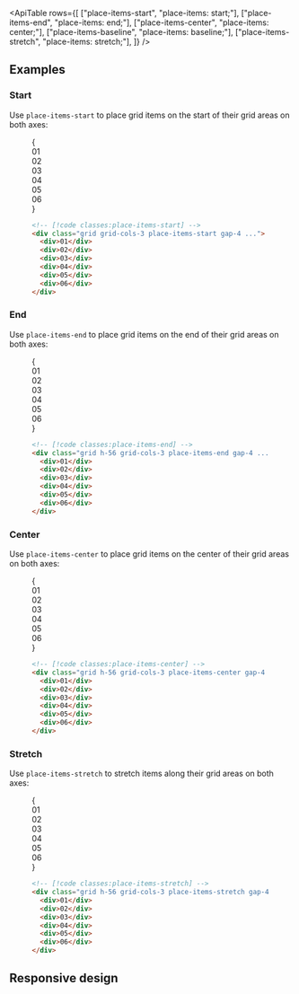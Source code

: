 

<ApiTable
  rows={[
    ["place-items-start", "place-items: start;"],
    ["place-items-end", "place-items: end;"],
    ["place-items-center", "place-items: center;"],
    ["place-items-baseline", "place-items: baseline;"],
    ["place-items-stretch", "place-items: stretch;"],
  ]}
/>

## Examples

### Start

Use `place-items-start` to place grid items on the start of their grid areas on both axes:

<Figure>

<Example>
  {
    <div className="font-mono text-sm leading-6 font-bold text-white">
      <div className="grid h-56 grid-cols-3 gap-4">
        <div className="grid grid-cols-1">
          <Stripes border className="col-start-1 row-start-1 rounded-lg" />
          <div className="col-start-1 row-start-1 flex size-14 items-center justify-center place-self-start rounded-lg bg-cyan-500 p-4">
            01
          </div>
        </div>
        <div className="grid grid-cols-1">
          <Stripes border className="col-start-1 row-start-1 rounded-lg" />
          <div className="col-start-1 row-start-1 flex size-14 items-center justify-center place-self-start rounded-lg bg-cyan-500 p-4">
            02
          </div>
        </div>
        <div className="grid grid-cols-1">
          <Stripes border className="col-start-1 row-start-1 rounded-lg" />
          <div className="col-start-1 row-start-1 flex size-14 items-center justify-center place-self-start rounded-lg bg-cyan-500 p-4">
            03
          </div>
        </div>
        <div className="grid grid-cols-1">
          <Stripes border className="col-start-1 row-start-1 rounded-lg" />
          <div className="col-start-1 row-start-1 flex size-14 items-center justify-center place-self-start rounded-lg bg-cyan-500 p-4">
            04
          </div>
        </div>
        <div className="grid grid-cols-1">
          <Stripes border className="col-start-1 row-start-1 rounded-lg" />
          <div className="col-start-1 row-start-1 flex size-14 items-center justify-center place-self-start rounded-lg bg-cyan-500 p-4">
            05
          </div>
        </div>
        <div className="grid grid-cols-1">
          <Stripes border className="col-start-1 row-start-1 rounded-lg" />
          <div className="col-start-1 row-start-1 flex size-14 items-center justify-center place-self-start rounded-lg bg-cyan-500 p-4">
            06
          </div>
        </div>
      </div>
    </div>
  }
</Example>

```html
<!-- [!code classes:place-items-start] -->
<div class="grid grid-cols-3 place-items-start gap-4 ...">
  <div>01</div>
  <div>02</div>
  <div>03</div>
  <div>04</div>
  <div>05</div>
  <div>06</div>
</div>
```

</Figure>

### End

Use `place-items-end` to place grid items on the end of their grid areas on both axes:

<Figure>

<Example>
  {
    <div className="font-mono text-sm leading-6 font-bold text-white">
      <div className="grid h-56 grid-cols-3 gap-4">
        <div className="grid grid-cols-1">
          <Stripes border className="col-start-1 row-start-1 rounded-lg" />
          <div className="col-start-1 row-start-1 flex size-14 items-center justify-center place-self-end rounded-lg bg-violet-500 p-4">
            01
          </div>
        </div>
        <div className="grid grid-cols-1">
          <Stripes border className="col-start-1 row-start-1 rounded-lg" />
          <div className="col-start-1 row-start-1 flex size-14 items-center justify-center place-self-end rounded-lg bg-violet-500 p-4">
            02
          </div>
        </div>
        <div className="grid grid-cols-1">
          <Stripes border className="col-start-1 row-start-1 rounded-lg" />
          <div className="col-start-1 row-start-1 flex size-14 items-center justify-center place-self-end rounded-lg bg-violet-500 p-4">
            03
          </div>
        </div>
        <div className="grid grid-cols-1">
          <Stripes border className="col-start-1 row-start-1 rounded-lg" />
          <div className="col-start-1 row-start-1 flex size-14 items-center justify-center place-self-end rounded-lg bg-violet-500 p-4">
            04
          </div>
        </div>
        <div className="grid grid-cols-1">
          <Stripes border className="col-start-1 row-start-1 rounded-lg" />
          <div className="col-start-1 row-start-1 flex size-14 items-center justify-center place-self-end rounded-lg bg-violet-500 p-4">
            05
          </div>
        </div>
        <div className="grid grid-cols-1">
          <Stripes border className="col-start-1 row-start-1 rounded-lg" />
          <div className="col-start-1 row-start-1 flex size-14 items-center justify-center place-self-end rounded-lg bg-violet-500 p-4">
            06
          </div>
        </div>
      </div>
    </div>
  }
</Example>

```html
<!-- [!code classes:place-items-end] -->
<div class="grid h-56 grid-cols-3 place-items-end gap-4 ...">
  <div>01</div>
  <div>02</div>
  <div>03</div>
  <div>04</div>
  <div>05</div>
  <div>06</div>
</div>
```

</Figure>

### Center

Use `place-items-center` to place grid items on the center of their grid areas on both axes:

<Figure>

<Example>
  {
    <div className="font-mono text-sm leading-6 font-bold text-white">
      <div className="grid h-56 grid-cols-3 gap-4">
        <div className="grid grid-cols-1">
          <Stripes border className="col-start-1 row-start-1 rounded-lg" />
          <div className="col-start-1 row-start-1 flex size-14 items-center justify-center place-self-center rounded-lg bg-pink-500 p-4">
            01
          </div>
        </div>
        <div className="grid grid-cols-1">
          <Stripes border className="col-start-1 row-start-1 rounded-lg" />
          <div className="col-start-1 row-start-1 flex size-14 items-center justify-center place-self-center rounded-lg bg-pink-500 p-4">
            02
          </div>
        </div>
        <div className="grid grid-cols-1">
          <Stripes border className="col-start-1 row-start-1 rounded-lg" />
          <div className="col-start-1 row-start-1 flex size-14 items-center justify-center place-self-center rounded-lg bg-pink-500 p-4">
            03
          </div>
        </div>
        <div className="grid grid-cols-1">
          <Stripes border className="col-start-1 row-start-1 rounded-lg" />
          <div className="col-start-1 row-start-1 flex size-14 items-center justify-center place-self-center rounded-lg bg-pink-500 p-4">
            04
          </div>
        </div>
        <div className="grid grid-cols-1">
          <Stripes border className="col-start-1 row-start-1 rounded-lg" />
          <div className="col-start-1 row-start-1 flex size-14 items-center justify-center place-self-center rounded-lg bg-pink-500 p-4">
            05
          </div>
        </div>
        <div className="grid grid-cols-1">
          <Stripes border className="col-start-1 row-start-1 rounded-lg" />
          <div className="col-start-1 row-start-1 flex size-14 items-center justify-center place-self-center rounded-lg bg-pink-500 p-4">
            06
          </div>
        </div>
      </div>
    </div>
  }
</Example>

```html
<!-- [!code classes:place-items-center] -->
<div class="grid h-56 grid-cols-3 place-items-center gap-4 ...">
  <div>01</div>
  <div>02</div>
  <div>03</div>
  <div>04</div>
  <div>05</div>
  <div>06</div>
</div>
```

</Figure>

### Stretch

Use `place-items-stretch` to stretch items along their grid areas on both axes:

<Figure>

<Example>
  {
    <div className="grid grid-cols-1">
      <Stripes border className="col-start-1 row-start-1 rounded-lg" />
      <div className="col-start-1 row-start-1 grid h-56 grid-cols-3 gap-4 font-mono text-sm leading-6 font-bold text-white">
        <div className="grid place-items-stretch">
          <div className="flex items-center justify-center rounded-lg bg-blue-500 p-4">01</div>
        </div>
        <div className="grid place-items-stretch">
          <div className="flex items-center justify-center rounded-lg bg-blue-500 p-4">02</div>
        </div>
        <div className="grid place-items-stretch">
          <div className="flex items-center justify-center rounded-lg bg-blue-500 p-4">03</div>
        </div>
        <div className="grid place-items-stretch">
          <div className="flex items-center justify-center rounded-lg bg-blue-500 p-4">04</div>
        </div>
        <div className="grid place-items-stretch">
          <div className="flex items-center justify-center rounded-lg bg-blue-500 p-4">05</div>
        </div>
        <div className="grid place-items-stretch">
          <div className="flex items-center justify-center rounded-lg bg-blue-500 p-4">06</div>
        </div>
      </div>
    </div>
  }
</Example>

```html
<!-- [!code classes:place-items-stretch] -->
<div class="grid h-56 grid-cols-3 place-items-stretch gap-4 ...">
  <div>01</div>
  <div>02</div>
  <div>03</div>
  <div>04</div>
  <div>05</div>
  <div>06</div>
</div>
```

</Figure>

## Responsive design

<ResponsiveDesign property="place-items" defaultClass="grid place-items-start" featuredClass="place-items-center" />
